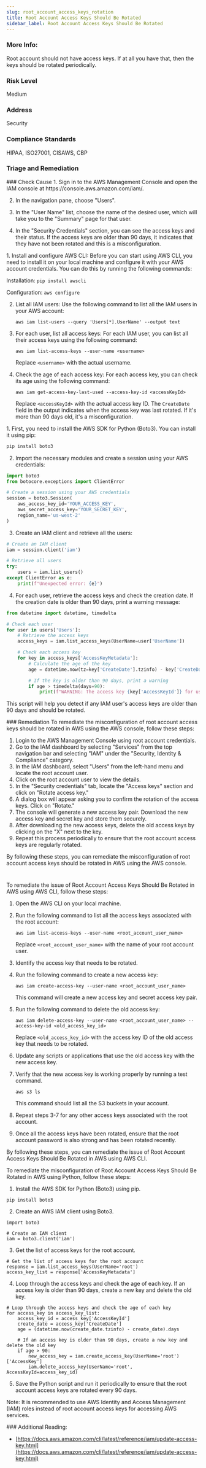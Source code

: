```yaml
---
slug: root_account_access_keys_rotation
title: Root Account Access Keys Should Be Rotated
sidebar_label: Root Account Access Keys Should Be Rotated
---
```


### More Info:

Root account should not have access keys. If at all you have that, then the keys should be rotated periodically.

### Risk Level

Medium

### Address

Security

### Compliance Standards

HIPAA, ISO27001, CISAWS, CBP


### Triage and Remediation
<Tabs>

<Tab title='Cause'>
### Check Cause
<AccordionGroup>
<Accordion title='Using Console' defaultOpen='true'>
1. Sign in to the AWS Management Console and open the IAM console at https://console.aws.amazon.com/iam/.

2. In the navigation pane, choose "Users".

3. In the "User Name" list, choose the name of the desired user, which will take you to the "Summary" page for that user.

4. In the "Security Credentials" section, you can see the access keys and their status. If the access keys are older than 90 days, it indicates that they have not been rotated and this is a misconfiguration.
</Accordion>

<Accordion title='Using CLI'>
1. Install and configure AWS CLI: Before you can start using AWS CLI, you need to install it on your local machine and configure it with your AWS account credentials. You can do this by running the following commands:

   Installation: `pip install awscli`
   
   Configuration: `aws configure`

2. List all IAM users: Use the following command to list all the IAM users in your AWS account:

   `aws iam list-users --query 'Users[*].UserName' --output text`

3. For each user, list all access keys: For each IAM user, you can list all their access keys using the following command:

   `aws iam list-access-keys --user-name <username>`

   Replace `<username>` with the actual username.

4. Check the age of each access key: For each access key, you can check its age using the following command:

   `aws iam get-access-key-last-used --access-key-id <accessKeyId>`

   Replace `<accessKeyId>` with the actual access key ID. The `CreateDate` field in the output indicates when the access key was last rotated. If it's more than 90 days old, it's a misconfiguration.
</Accordion>

<Accordion title='Using Python'>
1. First, you need to install the AWS SDK for Python (Boto3). You can install it using pip:

```python
pip install boto3
```

2. Import the necessary modules and create a session using your AWS credentials:

```python
import boto3
from botocore.exceptions import ClientError

# Create a session using your AWS credentials
session = boto3.Session(
    aws_access_key_id='YOUR_ACCESS_KEY',
    aws_secret_access_key='YOUR_SECRET_KEY',
    region_name='us-west-2'
)
```

3. Create an IAM client and retrieve all the users:

```python
# Create an IAM client
iam = session.client('iam')

# Retrieve all users
try:
    users = iam.list_users()
except ClientError as e:
    print(f"Unexpected error: {e}")
```

4. For each user, retrieve the access keys and check the creation date. If the creation date is older than 90 days, print a warning message:

```python
from datetime import datetime, timedelta

# Check each user
for user in users['Users']:
    # Retrieve the access keys
    access_keys = iam.list_access_keys(UserName=user['UserName'])

    # Check each access key
    for key in access_keys['AccessKeyMetadata']:
        # Calculate the age of the key
        age = datetime.now(tz=key['CreateDate'].tzinfo) - key['CreateDate']

        # If the key is older than 90 days, print a warning
        if age > timedelta(days=90):
            print(f"WARNING: The access key {key['AccessKeyId']} for user {user['UserName']} is {age.days} days old and should be rotated.")
```

This script will help you detect if any IAM user's access keys are older than 90 days and should be rotated.
</Accordion>

</AccordionGroup>
</Tab>

<Tab title='Remediation'>
### Remediation

<AccordionGroup>
<Accordion title='Using Console' defaultOpen='true'>
To remediate the misconfiguration of root account access keys should be rotated in AWS using the AWS console, follow these steps:

1. Login to the AWS Management Console using root account credentials.
2. Go to the IAM dashboard by selecting "Services" from the top navigation bar and selecting "IAM" under the "Security, Identity & Compliance" category.
3. In the IAM dashboard, select "Users" from the left-hand menu and locate the root account user.
4. Click on the root account user to view the details.
5. In the "Security credentials" tab, locate the "Access keys" section and click on "Rotate access key."
6. A dialog box will appear asking you to confirm the rotation of the access keys. Click on "Rotate."
7. The console will generate a new access key pair. Download the new access key and secret key and store them securely.
8. After downloading the new access keys, delete the old access keys by clicking on the "X" next to the key.
9. Repeat this process periodically to ensure that the root account access keys are regularly rotated.

By following these steps, you can remediate the misconfiguration of root account access keys should be rotated in AWS using the AWS console.

#
</Accordion>

<Accordion title='Using CLI'>
To remediate the issue of Root Account Access Keys Should Be Rotated in AWS using AWS CLI, follow these steps:

1. Open the AWS CLI on your local machine.

2. Run the following command to list all the access keys associated with the root account:

   ```
   aws iam list-access-keys --user-name <root_account_user_name>
   ```

   Replace `<root_account_user_name>` with the name of your root account user.

3. Identify the access key that needs to be rotated.

4. Run the following command to create a new access key:

   ```
   aws iam create-access-key --user-name <root_account_user_name>
   ```

   This command will create a new access key and secret access key pair.

5. Run the following command to delete the old access key:

   ```
   aws iam delete-access-key --user-name <root_account_user_name> --access-key-id <old_access_key_id>
   ```

   Replace `<old_access_key_id>` with the access key ID of the old access key that needs to be rotated.

6. Update any scripts or applications that use the old access key with the new access key.

7. Verify that the new access key is working properly by running a test command.

   ```
   aws s3 ls
   ```

   This command should list all the S3 buckets in your account.

8. Repeat steps 3-7 for any other access keys associated with the root account.

9. Once all the access keys have been rotated, ensure that the root account password is also strong and has been rotated recently.

By following these steps, you can remediate the issue of Root Account Access Keys Should Be Rotated in AWS using AWS CLI.
</Accordion>

<Accordion title='Using Python'>
To remediate the misconfiguration of Root Account Access Keys Should Be Rotated in AWS using Python, follow these steps:

1. Install the AWS SDK for Python (Boto3) using pip.

```
pip install boto3
```

2. Create an AWS IAM client using Boto3.

```
import boto3

# Create an IAM client
iam = boto3.client('iam')
```

3. Get the list of access keys for the root account.

```
# Get the list of access keys for the root account
response = iam.list_access_keys(UserName='root')
access_key_list = response['AccessKeyMetadata']
```

4. Loop through the access keys and check the age of each key. If an access key is older than 90 days, create a new key and delete the old key.

```
# Loop through the access keys and check the age of each key
for access_key in access_key_list:
    access_key_id = access_key['AccessKeyId']
    create_date = access_key['CreateDate']
    age = (datetime.now(create_date.tzinfo) - create_date).days

    # If an access key is older than 90 days, create a new key and delete the old key
    if age > 90:
        new_access_key = iam.create_access_key(UserName='root')['AccessKey']
        iam.delete_access_key(UserName='root', AccessKeyId=access_key_id)
```

5. Save the Python script and run it periodically to ensure that the root account access keys are rotated every 90 days.

Note: It is recommended to use AWS Identity and Access Management (IAM) roles instead of root account access keys for accessing AWS services.
</Accordion>

</AccordionGroup>
</Tab>
</Tabs>
### Additional Reading:

- [https://docs.aws.amazon.com/cli/latest/reference/iam/update-access-key.html](https://docs.aws.amazon.com/cli/latest/reference/iam/update-access-key.html) 

